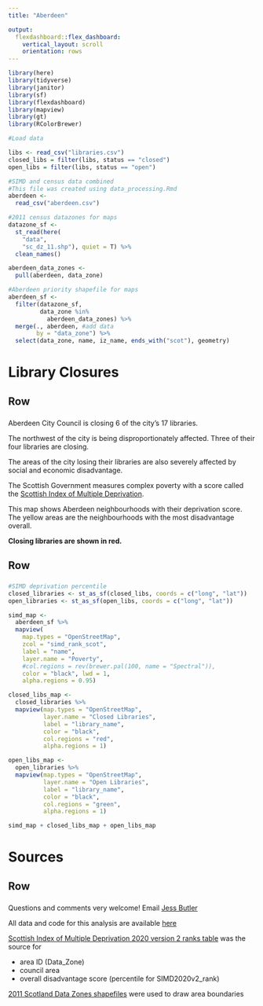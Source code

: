 ```yaml
---
title: "Aberdeen"

output:
  flexdashboard::flex_dashboard:
    vertical_layout: scroll 
    orientation: rows
---
```


```r
library(here)
library(tidyverse)
library(janitor)
library(sf)
library(flexdashboard)
library(mapview)
library(gt)
library(RColorBrewer)
```

```r
#Load data

libs <- read_csv("libraries.csv")
closed_libs = filter(libs, status == "closed")
open_libs = filter(libs, status == "open")

#SIMD and census data combined
#This file was created using data_processing.Rmd
aberdeen <-
  read_csv("aberdeen.csv")

#2011 census datazones for maps
datazone_sf <- 
  st_read(here(
    "data", 
    "sc_dz_11.shp"), quiet = T) %>%
  clean_names()

aberdeen_data_zones <-
  pull(aberdeen, data_zone)

#Aberdeen priority shapefile for maps
aberdeen_sf <- 
  filter(datazone_sf, 
         data_zone %in%
           aberdeen_data_zones) %>%
  merge(., aberdeen, #add data
        by = "data_zone") %>%
  select(data_zone, name, iz_name, ends_with("scot"), geometry) 
```

Library Closures
==============================================

Row
----------------------------------------------

### 

Aberdeen City Council is closing 6 of the city's 17 libraries.  

The northwest of the city is being disproportionately affected. Three of their four libraries are closing.

The areas of the city losing their libraries are also severely affected by social and economic disadvantage.

The Scottish Government measures complex poverty with a score called the [Scottish Index of Multiple Deprivation](https://www.gov.scot/collections/scottish-index-of-multiple-deprivation-2020/). 

This map shows Aberdeen neighbourhoods with their deprivation score. The yellow areas are the neighbourhoods with the most disadvantage overall. 

**Closing libraries are shown in red.**  

Row
----------------------------------------------

### 

```r
#SIMD deprivation percentile
closed_libraries <- st_as_sf(closed_libs, coords = c("long", "lat"))
open_libraries <- st_as_sf(open_libs, coords = c("long", "lat"))

simd_map <- 
  aberdeen_sf %>%
  mapview(
    map.types = "OpenStreetMap",
    zcol = "simd_rank_scot",
    label = "name",
    layer.name = "Poverty",
    #col.regions = rev(brewer.pal(100, name = "Spectral")),
    color = "black", lwd = 1, 
    alpha.regions = 0.95)

closed_libs_map <- 
  closed_libraries %>%
  mapview(map.types = "OpenStreetMap",
          layer.name = "Closed Libraries",
          label = "library_name",
          color = "black",
          col.regions = "red",
          alpha.regions = 1)

open_libs_map <- 
  open_libraries %>%
  mapview(map.types = "OpenStreetMap",
          layer.name = "Open Libraries",
          label = "library_name",
          color = "black",
          col.regions = "green",
          alpha.regions = 1)

simd_map + closed_libs_map + open_libs_map
```



Sources
==============================================

Row
----------------------------------------------
### 
Questions and comments very welcome! Email [Jess Butler](jessicabutler@abdn.ac.uk)  
  
All data and code for this analysis are available [here](https://github.com/JessButler/aberdeen_libraries)  

[Scottish Index of Multiple Deprivation 2020 version 2 ranks table](https://www.gov.scot/publications/scottish-index-of-multiple-deprivation-2020v2-ranks/) was the source for  

- area ID (Data_Zone) 
- council area 
- overall disadvantage score (percentile for SIMD2020v2_rank)

[2011 Scotland Data Zones shapefiles](https://data.gov.uk/dataset/ab9f1f20-3b7f-4efa-9bd2-239acf63b540/data-zone-boundaries-2011) were used to draw area boundaries

